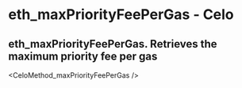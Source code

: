 # eth_maxPriorityFeePerGas  - Celo

## eth_maxPriorityFeePerGas. Retrieves the maximum priority fee per gas


<CeloMethod_maxPriorityFeePerGas  />
